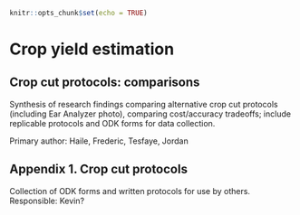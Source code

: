 ```r
knitr::opts_chunk$set(echo = TRUE)
```

# Crop yield estimation

##	Crop cut protocols: comparisons

Synthesis of research findings comparing alternative crop cut protocols (including Ear Analyzer photo), comparing cost/accuracy tradeoffs; include replicable protocols and ODK forms for data collection.

Primary author: Haile, Frederic, Tesfaye, Jordan

## Appendix 1.	Crop cut protocols
Collection of ODK forms and written protocols for use by others. Responsible: Kevin?
